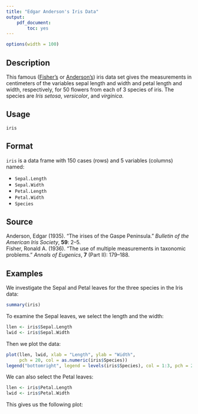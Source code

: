 ```yaml
---
title: "Edgar Anderson's Iris Data"
output:
    pdf_document:
        toc: yes
---
```


[ervoor zorgen dat onze R-lijnen langer dan 80 teken max mogen zijn]: #


```r
options(width = 100) 
```

## Description

This famous ([Fisher's](https://en.wikipedia.org/wiki/Ronald_Fisher) or
[Anderson's](https://en.wikipedia.org/wiki/Edgar_Anderson)) iris data set gives
the measurements in centimeters of the variables sepal length and width and
petal length and width, respectively, for 50 flowers from each of 3 species of
iris. The species are _Iris setosa_, _versicolor_, and _virginica_.

## Usage

`iris`

## Format

`iris` is a data frame with 150 cases (rows) and 5 variables (columns) named:

- `Sepal.Length`
- `Sepal.Width`
- `Petal.Length`
- `Petal.Width`
- `Species`

## Source

Anderson, Edgar (1935). "The irises of the Gaspe Peninsula."
_Bulletin of the American Iris Society_, __59__: 2--5.  
Fisher, Ronald A. (1936). "The use of multiple measurements in taxonomic problems."
_Annals of Eugenics_, __7__ (Part II): 179--188.  

## Examples

We investigate the Sepal and Petal leaves for the three species in the Iris data:

```r
summary(iris)
```

To examine the Sepal leaves, we select the length and the width:

```r
llen <- iris$Sepal.Length
lwid <- iris$Sepal.Width
```

Then we plot the data:

```r
plot(llen, lwid, xlab = "Length", ylab = "Width", 
     pch = 20, col = as.numeric(iris$Species))
legend("bottomright", legend = levels(iris$Species), col = 1:3, pch = 20)
```

We can also select the Petal leaves:

```r
llen <- iris$Petal.Length
lwid <- iris$Petal.Width
```

This gives us the following plot:

```r

```
